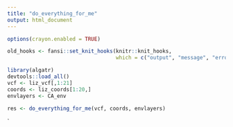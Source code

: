```yaml
---
title: "do_everything_for_me"
output: html_document
---
```

```r
options(crayon.enabled = TRUE)

old_hooks <- fansi::set_knit_hooks(knitr::knit_hooks, 
                                   which = c("output", "message", "error"))
```

```r
library(algatr)
devtools::load_all()
vcf <- liz_vcf[,1:21]
coords <- liz_coords[1:20,]
envlayers <- CA_env
```

```r
res <- do_everything_for_me(vcf, coords, envlayers)
```
`

